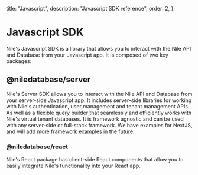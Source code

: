   title: "Javascript",
  description: "Javascript SDK reference",
  order: 2,
};

# Javascript SDK

Nile's Javascript SDK is a library that allows you to interact with the Nile API and Database from your Javascript app. It is composed of two key packages:

## @niledatabase/server

Nile's Server SDK allows you to interact with the Nile API and Database from your server-side Javascript app.
It includes server-side libraries for working with Nile's authentication, user management and tenant management APIs.
As well as a flexible query builder that seamlessly and efficiently works with Nile's virtual tenant databases.
It is framework agnostic and can be used with any server-side or full-stack framework.
We have examples for NextJS, and will add more framework examples in the future.

<Cards>
  <Card file="./sdk-reference/javascript/server/index.mdx" root="reference" />
</Cards>

### @niledatabase/react

Nile's React package has client-side React components that allow you to easily integrate Nile's functionality into your React app.

<Cards>
  <Card file="./sdk-reference/javascript/react/index.mdx" root="reference" />
</Cards>
